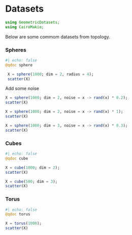 # Datasets

```julia
using GeometricDatasets;
using CairoMakie;
```

Below are some commom datasets from topology.

### Spheres

```julia
#| echo: false
@qdoc sphere
```

```julia
 X = sphere(1000; dim = 2, radius = 4);
 scatter(X)
```

Add some noise

```julia
X = sphere(1000; dim = 2, noise = x -> rand(x) * 0.2);
scatter(X)
```

```julia
X = sphere(1000; dim = 2, noise = x -> rand(x) * 1);
scatter(X)
```

```julia
X = sphere(1000; dim = 3, noise = x -> rand(x) * 0.3);
scatter(X)
```

### Cubes

```julia
#| echo: false
@qdoc cube
```

```julia
X = cube(1000; dim = 2);
scatter(X)
```

```julia
X = cube(500; dim = 3);
scatter(X)
```

### Torus

```julia
#| echo: false
@qdoc torus
```

```julia
X = torus(1000);
scatter(X)
```